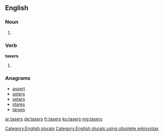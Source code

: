 ==English==

===Noun===
{{head|en}}

# {{plural of|taser}}

===Verb===
'''tasers'''

# {{en-third-person singular of|taser}}

===Anagrams===
* [[assert#English|assert]]
* [[asters#English|asters]]
* [[setars#English|setars]]
* [[stares#English|stares]]
* [[tarses#English|tarses]]

[[Category:English plurals]][[Category:English plurals using obsolete wikisyntax]]

[[ar:tasers]]
[[de:tasers]]
[[fr:tasers]]
[[ku:tasers]]
[[mg:tasers]]